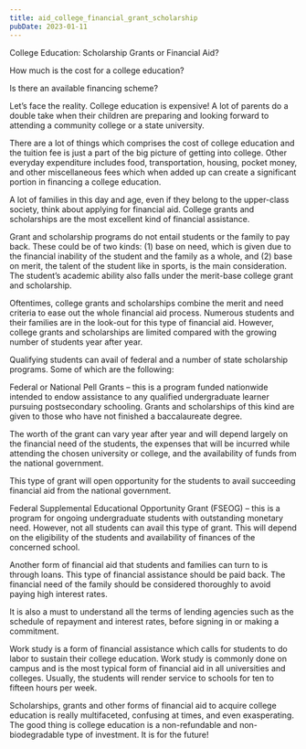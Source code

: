 ```yaml
---
title: aid_college_financial_grant_scholarship
pubDate: 2023-01-11
---
```


College Education: Scholarship Grants or Financial Aid?


How much is the cost for a college education?

Is there an available financing scheme?

Let’s face the reality. College education is expensive! A lot of parents do a double take when their children are preparing and looking forward to attending a community college or a state university.

There are a lot of things which comprises the cost of college education and the tuition fee is just a part of the big picture of getting into college. Other everyday expenditure includes food, transportation, housing, pocket money, and other miscellaneous fees which when added up can create a significant portion in financing a college education.

A lot of families in this day and age, even if they belong to the upper-class society, think about applying for financial aid. College grants and scholarships are the most excellent kind of financial assistance. 

Grant and scholarship programs do not entail students or the family to pay back. These could be of two kinds: (1) base on need, which is given due to the financial inability of the student and the family as a whole, and (2) base on merit, the talent of the student like in sports, is the main consideration. The student’s academic ability also falls under the merit-base college grant and scholarship.

Oftentimes, college grants and scholarships combine the merit and need criteria to ease out the whole financial aid process. Numerous students and their families are in the look-out for this type of financial aid. However, college grants and scholarships are limited compared with the growing number of students year after year.

Qualifying students can avail of federal and a number of state scholarship programs. Some of which are the following:

Federal or National Pell Grants – this is a program funded nationwide intended to endow assistance to any qualified undergraduate learner pursuing postsecondary schooling. Grants and scholarships of this kind are given to those who have not finished a baccalaureate degree. 

The worth of the grant can vary year after year and will depend largely on the financial need of the students, the expenses that will be incurred while attending the chosen university or college, and the availability of funds from the national government.

This type of grant will open opportunity for the students to avail succeeding financial aid from the national government.

Federal Supplemental Educational Opportunity Grant (FSEOG) – this is a program for ongoing undergraduate students with outstanding monetary need. However, not all students can avail this type of grant. This will depend on the eligibility of the students and availability of finances of the concerned school.

Another form of financial aid that students and families can turn to is through loans. This type of financial assistance should be paid back. The financial need of the family should be considered thoroughly to avoid paying high interest rates. 

It is also a must to understand all the terms of lending agencies such as the schedule of repayment and interest rates, before signing in or making a commitment. 

Work study is a form of financial assistance which calls for students to do labor to sustain their college education. Work study is commonly done on campus and is the most typical form of financial aid in all universities and colleges. Usually, the students will render service to schools for ten to fifteen hours per week. 

Scholarships, grants and other forms of financial aid to acquire college education is really multifaceted, confusing at times, and even exasperating. The good thing is college education is a non-refundable and non-biodegradable type of investment. It is for the future!